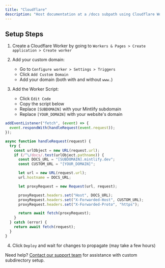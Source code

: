 ```yaml
---
title: "Cloudflare"
description: "Host documentation at a /docs subpath using Cloudflare Workers"
---
```



<SubpathGatingSnippet platform="Cloudflare" />

## Setup Steps

1. Create a Cloudflare Worker by going to `Workers & Pages > Create application > Create worker`

2. Add your custom domain:
   - Go to `Configure worker > Settings > Triggers`
   - Click `Add Custom Domain`
   - Add your domain (both with and without `www.`)

3. Add the Worker Script:
   - Click `Edit Code`
   - Copy the script below
   - Replace `[SUBDOMAIN]` with your Mintlify subdomain
   - Replace `[YOUR_DOMAIN]` with your website's domain

```javascript
addEventListener("fetch", (event) => {
  event.respondWith(handleRequest(event.request));
});

async function handleRequest(request) {
  try {
    const urlObject = new URL(request.url);
    if (/^\/docs/.test(urlObject.pathname)) {
      const DOCS_URL = "[SUBDOMAIN].mintlify.dev";
      const CUSTOM_URL = "[YOUR_DOMAIN]";

      let url = new URL(request.url);
      url.hostname = DOCS_URL;

      let proxyRequest = new Request(url, request);

      proxyRequest.headers.set("Host", DOCS_URL);
      proxyRequest.headers.set("X-Forwarded-Host", CUSTOM_URL);
      proxyRequest.headers.set("X-Forwarded-Proto", "https");

      return await fetch(proxyRequest);
    }
  } catch (error) {
    return await fetch(request);
  }
}
```

4. Click `Deploy` and wait for changes to propagate (may take a few hours)

Need help? [Contact our support team](mailto:sales@mintlify.com) for assistance with custom subdirectory setup.